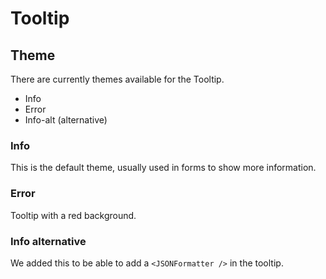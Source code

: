 
# Tooltip

## Theme

There are currently themes available for the Tooltip.

- Info
- Error
- Info-alt (alternative)

### Info

This is the default theme, usually used in forms to show more information.

### Error

Tooltip with a red background.

### Info alternative

We added this to be able to add a `<JSONFormatter />` in the tooltip.

<ArgTypes of={Tooltip} />
